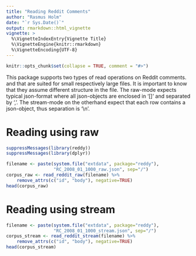 ```yaml
---
title: "Reading Reddit Comments"
author: "Rasmus Holm"
date: "`r Sys.Date()`"
output: rmarkdown::html_vignette
vignette: >
  %\VignetteIndexEntry{Vignette Title}
  %\VignetteEngine{knitr::rmarkdown}
  %\VignetteEncoding{UTF-8}
---
```


```r
knitr::opts_chunk$set(collapse = TRUE, comment = "#>")
```

This package supports two types of read operations on Reddit comments. \code{read_reddit_raw} and \code{read_reddit_stream} that are suited for small respectively large files. It is important to know that they assume different structure in the file. The raw-mode expects typical json-format where all json-objects are enclosed in '[]' and separated by ','. The stream-mode on the otherhand expect that each row contains a json-object, thus separation is '\\n'.

# Reading using raw

```r
suppressMessages(library(reddy))
suppressMessages(library(dplyr))

filename <- paste(system.file("extdata", package="reddy"),
                  "RC_2008_01_1000_raw.json", sep="/")
corpus_raw <- read_reddit_raw(filename) %>%
    remove_attrs(c("id", "body"), negative=TRUE)
head(corpus_raw)
```

# Reading using stream

```r
filename <- paste(system.file("extdata", package="reddy"),
                  "RC_2008_01_1000_stream.json", sep="/")
corpus_stream <- read_reddit_stream(filename) %>%
    remove_attrs(c("id", "body"), negative=TRUE)
head(corpus_stream)
```
